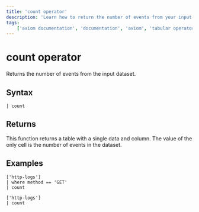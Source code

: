 ```yaml
---
title: 'count operator'
description: 'Learn how to return the number of events from your input dataset.'
tags:
    ['axiom documentation', 'documentation', 'axiom', 'tabular operators', 'count operator']
---
```


# count operator

Returns the number of events from the input dataset.

## Syntax

```apl
| count
```

<RunInPlayGround 
    href="https://play.axiom.co/axiom-play-qf1k/explorer?initForm={%22apl%22:%22[%27sample-http-logs%27]\n|%20count%22,%22queryOptions%22:{%22quickRange%22:%2230d%22}}" 
    target="_blank" 
    rel="noopener noreferrer"
/>

## Returns

This function returns a table with a single data and column. The value of the only cell is the number of events in the dataset.

## Examples

```apl
['http-logs']
| where method == 'GET'
| count
```

<RunInPlayGround 
    href="https://play.axiom.co/axiom-play-qf1k/explorer?initForm={%22apl%22:%22[%27sample-http-logs%27]\n|%20where%20method%20==%20%27GET%27\n|%20count%22,%22queryOptions%22:{%22quickRange%22:%2230d%22}}" 
    target="_blank" 
    rel="noopener noreferrer"
/>

```apl
['http-logs']
| count
```

<RunInPlayGround 
    href="https://play.axiom.co/axiom-play-qf1k/explorer?initForm=%7B%22apl%22%3A%22%5B%27sample-http-logs%27%5D%5Cn%7C%20count%22%2C%22queryOptions%22%3A%7B%22quickRange%22%3A%2230d%22%7D%7D" 
    target="_blank" 
    rel="noopener noreferrer"
/>